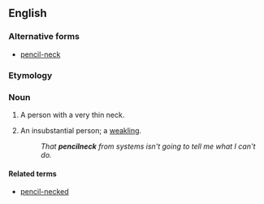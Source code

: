 {{also|pencil-neck}}
==English==

===Alternative forms===
* [[pencil-neck]]

===Etymology===
{{compound|en|pencil|neck}}

===Noun===
{{en-noun}}

# A person with a very thin neck.
# {{lb|en|US|pejorative}} An insubstantial person; a [[weakling]].
#: ''That '''pencilneck''' from systems isn't going to tell me what I can't do.''

====Related terms====
* [[pencil-necked]]